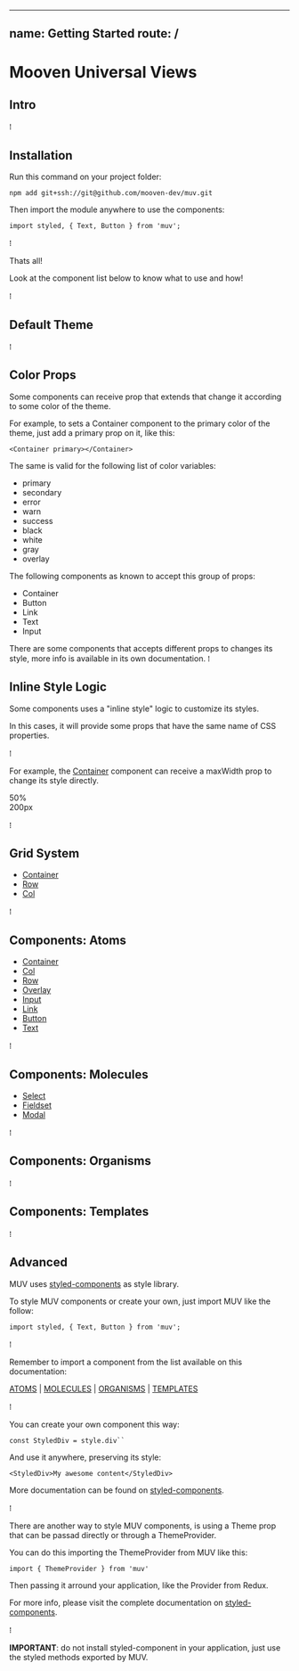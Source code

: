 
---
name: Getting Started
route: /
---



# **M**ooven **U**niversal **V**iews


## Intro

⁞

## Installation

Run this command on your project folder:

`npm add git+ssh://git@github.com/mooven-dev/muv.git`

Then import the module anywhere to use the components:

`import styled, { Text, Button } from 'muv';`

⁞

Thats all! 

Look at the component list below to know what to use and how!

⁞

## Default Theme

⁞

## Color Props

Some components can receive prop that extends that change it according to some color of the theme.

For example, to sets a Container component to the primary color of the theme, just add a primary prop on it, like this:

`<Container primary></Container>`

The same is valid for the following list of color variables:

- primary
- secondary
- error
- warn
- success
- black
- white
- gray
- overlay

The following components as known to accept this group of props:

- Container
- Button
- Link
- Text
- Input

There are some components that accepts different props to changes its style, more info is available in its own documentation.
⁞

## Inline Style Logic

Some components uses a "inline style" logic to customize its styles. 

In this cases, it will provide some props that have the same name of CSS properties.

⁞

For example, the [Container](/view) component can receive a maxWidth prop to change its style directly.

<Playground>
  <Container bordered content maxWidth='50%'>50%</Container>
  <br/>
  <Container bordered content maxWidth='200px'>200px</Container>
</Playground>

⁞

## Grid System

- [Container](/container)
- [Row](/row)
- [Col](/col)

⁞

## Components: Atoms
- [Container](/container)
- [Col](/col)
- [Row](/row)
- [Overlay](/overlay)
- [Input](/input)
- [Link](/link)
- [Button](/button)
- [Text](/text)

⁞

## Components: Molecules
- [Select](/select)
- [Fieldset](/fieldset)
- [Modal](/modal)

⁞

## Components: Organisms

⁞

## Components: Templates

⁞

## Advanced

MUV uses [styled-components](https://www.styled-components.com/) as style library.

To style MUV components or create your own, just import MUV like the follow:

`import styled, { Text, Button } from 'muv';`

⁞

Remember to import a component from the list available on this documentation:

[ATOMS](/#atoms) | [MOLECULES](/#molecules) | [ORGANISMS](/#organisms) | [TEMPLATES](/#templates)

⁞

You can create your own component this way:

`const StyledDiv = style.div`` `

And use it anywhere, preserving its style:

`<StyledDiv>My awesome content</StyledDiv> `

More documentation can be found on [styled-components](https://www.styled-components.com/).

⁞

There are another way to style MUV components, is using a Theme prop that can  be passad directly or through a ThemeProvider.

You can do this importing the ThemeProvider from MUV like this:

`import { ThemeProvider } from 'muv'`

Then passing it arround your application, like the Provider from Redux.

For more info, please visit the complete documentation on [styled-components](https://www.styled-components.com/docs/advanced).

⁞

**IMPORTANT**: do not install styled-component in your application, just use the styled methods exported by MUV.